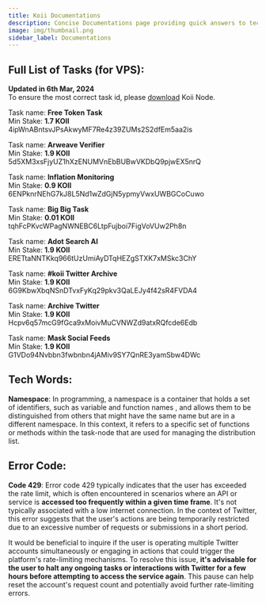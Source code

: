 ```yaml
---
title: Koii Documentations
description: Concise Documentations page providing quick answers to tech words related to koii network
image: img/thumbnail.png
sidebar_label: Documentations
---
```


## Full List of Tasks (for VPS): 

**Updated in 6th Mar, 2024**  
To ensure the most correct task id, please [download](https://www.koii.network/node) Koii Node.  

Task name: **Free Token Task**   
Min Stake: **1.7 KOII**  
4ipWnABntsvJPsAkwyMF7Re4z39ZUMs2S2dfEm5aa2is

Task name: **Arweave Verifier**  
Min Stake: **1.9 KOII**  
5d5XM3xsFjyUZ1hXzENUMVnEbBUBwVKDbQ9pjwEX5nrQ

Task name: **Inflation Monitoring**  
Min Stake: **0.9 KOII**  
6ENPknrNEhG7kJ8L5Nd1wZdGjN5ypmyVwxUWBGCoCuwo

Task name: **Big Big Task**   
Min Stake: **0.01 KOII**   
tqhFcPKvcWPagNWNEBC6LtpFujboi7FigVoVUw2Ph8n

Task name: **Adot Search AI**   
Min Stake: **1.9 KOII**  
ERETtaNNTKkq966tUzUmiAyDTqHEZgSTXK7xMSkc3ChY

Task name: **#koii Twitter Archive**  
Min Stake: **1.9 KOII**   
6G9KbwXbqNSnDTvxFyKq29pkv3QaLEJy4f42sR4FVDA4

Task name: **Archive Twitter**  
Min Stake: **1.9 KOII**   
Hcpv6q57mcG9fGca9xMoivMuCVNWZd9atxRQfcde6Edb 

Task name: **Mask Social Feeds**  
Min Stake: **1.9 KOII**   
G1VDo94Nvbbn3fwbnbn4jAMiv9SY7QnRE3yamSbw4DWc 

## Tech Words:

 **Namespace**: In programming, a namespace is a container that holds a set of identifiers, such as variable and function names
 , and allows them to be distinguished from others that might have the same name but are in a different namespace. In this context, it refers to a specific set of functions or methods within the task-node that are used for managing the distribution list.

## Error Code:

 **Code 429**: Error code 429 typically indicates that the user has exceeded the rate limit, which is often encountered in scenarios where an API or service is **accessed too frequently within a given time frame**. It's not typically associated with a low internet connection. In the context of Twitter, this error suggests that the user's actions are being temporarily restricted due to an excessive number of requests or submissions in a short period.  

It would be beneficial to inquire if the user is operating multiple Twitter accounts simultaneously or engaging in actions that could trigger the platform's rate-limiting mechanisms. To resolve this issue, **it's advisable for the user to halt any ongoing tasks or interactions with Twitter for a few hours before attempting to access the service again**. This pause can help reset the account's request count and potentially avoid further rate-limiting errors. 